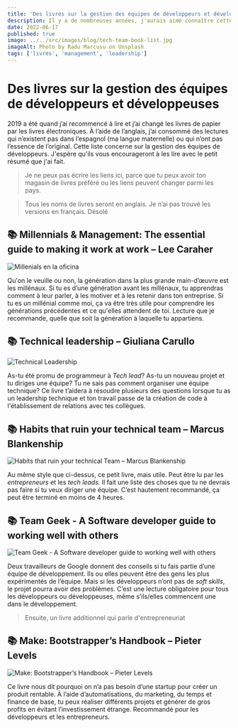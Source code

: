 ```yaml
---
title: 'Des livres sur la gestion des équipes de développeurs et développeuses'
description: Il y a de nombreuses années, j'aurais aimé connaître cette liste
date: 2022-06-17
published: true
image: ../../src/images/blog/tech-team-book-list.jpg
imageAlt: Photo by Radu Marcusu on Unsplash
tags: ['livres', 'management', 'leadership']
---
```


# Des livres sur la gestion des équipes de développeurs et développeuses

2019 a été quand j’ai recommencé à lire et j’ai changé les livres de papier par les livres électroniques. À l’aide de l’anglais, j’ai consommé des lectures qui n’existent pas dans l’espagnol (ma langue maternelle) ou qui n’ont pas l’essence de l’original. Cette liste concerne sur la gestion des équipes de développeurs. J'espère qu'ils vous encourageront à les lire avec le petit résumé que j'ai fait.

> Je ne peux pas écrire les liens ici, parce que tu peux avoir ton magasin de livres préféré ou les liens peuvent changer parmi les pays.

> Tous les noms de livres seront en anglais. Je n’ai pas trouvé les versions en français. Désolé

## 📚 Millennials & Management: The essential guide to making it work at work – Lee Caraher

![Millenials en la oficina](./millenials-management.png)

Qu'on le veuille ou non, la génération dans la plus grande main-d’œuvre est les millénaux. Si tu es d’une génération avant les millénaux, tu apprendras comment à leur parler, à les motiver et à les retenir dans ton entreprise. Si tu es un millénial comme moi, ça va être très utile pour comprendre les générations précédentes et ce qu'elles attendent de toi. Lecture que je recommande, quelle que soit la génération à laquelle tu appartiens.

## 📚 Technical leadership – Giuliana Carullo

![Technical Leadership](./technical-leadership.jpg)

As-tu été promu de programmeur à _Tech lead_? As-tu un nouveau projet et tu diriges une équipe? Tu ne sais pas comment organiser une équipe technique? Ce livre t’aidera à résoudre plusieurs des questions lorsque tu as un leadership technique et ton travail passe de la création de code à l'établissement de relations avec tes collègues.

## 📚 Habits that ruin your technical team – Marcus Blankenship

![Habits that ruin your technical Team – Marcus Blankenship](./book-habits-that-ruin-your-technical-team.jpg)

Au même style que ci-dessus, ce petit livre, mais utile. Peut être lu par les _entrepreneurs_ et les _tech leads._ Il fait une liste des choses que tu ne devrais pas faire si tu veux diriger une équipe. C’est hautement recommandé, ça peut être terminé en moins de 4 heures.

## 📚 Team Geek - A Software developer guide to working well with others

![Team Geek - A Software developer guide to working well with others](./team-geek.jpg)

Deux travailleurs de Google donnent des conseils si tu fais partie d’une équipe de développement. Ils ou elles peuvent être des gens les plus expérimentés de l’équipe. Mais si les développeurs n’ont pas de _soft skills_, le projet pourra avoir des problèmes. C’est une lecture obligatoire pour tous les développeurs ou développeuses, même s’ils/elles commencent une dans le développement.

> Ensuite, un livre additionnel qui parle d'entrepreneuriat

## 📚 Make: Bootstrapper’s Handbook – Pieter Levels

![Make: Bootstrapper’s Handbook – Pieter Levels](./make-bookstrapers.png)

Ce livre nous dit pourquoi on n’a pas besoin d’une startup pour créer un produit rentable. À l’aide d’automatisations, du marketing, du temps et finance de base, tu peux réaliser différents projets et générer de gros profits en évitant l’investissement étrange. Recommandé pour les développeurs et les entrepreneurs.
